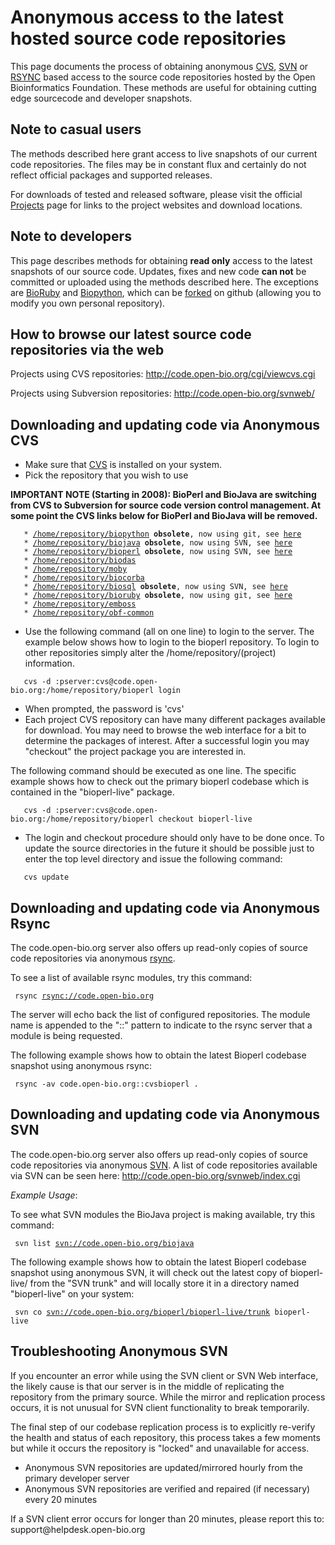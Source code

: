 =Anonymous access to the latest hosted source code repositories=

This page documents the process of obtaining anonymous [[wp:Concurrent_Versions_System | CVS]], [[wp:SVN | SVN]] or [[wp:Rsync | RSYNC]] based access to the source code repositories hosted by the Open Bioinformatics Foundation. These methods are useful for obtaining cutting edge sourcecode and developer snapshots. 

== Note to casual users ==

The methods described here grant access to live snapshots of our current code repositories. The files may be in constant flux and certainly do not reflect official packages and supported releases. 

For downloads of tested and released software, please visit the official [[Projects]] page for links to the project websites and download locations.

== Note to developers ==

This page describes methods for obtaining '''read only''' access to the latest snapshots of our source code. Updates, fixes and new code '''can not''' be committed or uploaded using the methods described here. The exceptions are [http://github.com/bioruby/bioruby/tree/master BioRuby] and [http://github.com/biopython/biopython/tree/master Biopython], which can be [http://github.com/pjotrp/bioruby-testing-central/wikis forked] on github (allowing you to modify you own personal repository).

==How to browse our latest source code repositories via the web==

Projects using CVS repositories:  http://code.open-bio.org/cgi/viewcvs.cgi

Projects using Subversion repositories:  http://code.open-bio.org/svnweb/

==Downloading and updating code via Anonymous CVS==

* Make sure that [[wp:Concurrent_Versions_System | CVS]] is installed on your system.
* Pick the repository that you wish to use

'''IMPORTANT NOTE (Starting in 2008): BioPerl and BioJava are switching from CVS to Subversion for source code version control management. At some point the CVS links below for BioPerl and BioJava will be removed. 
'''
    * [http://code.open-bio.org/cgi/viewcvs.cgi/?cvsroot=biopython /home/repository/biopython] '''obsolete''', now using git, see [http://www.biopython.org/wiki/SourceCode here]
    * [http://code.open-bio.org/cgi/viewcvs.cgi/?cvsroot=biojava /home/repository/biojava] '''obsolete''', now using SVN, see [http://www.biojava.org/wiki/CVS_to_SVN_Migration here]
    * [http://code.open-bio.org/cgi/viewcvs.cgi/?cvsroot=bioperl /home/repository/bioperl] '''obsolete''', now using SVN, see [http://www.bioperl.org/wiki/Subversion here]
    * [http://code.open-bio.org/cgi/viewcvs.cgi/?cvsroot=biodas /home/repository/biodas]
    * [http://code.open-bio.org/cgi/viewcvs.cgi/?cvsroot=biomoby /home/repository/moby]
    * [http://code.open-bio.org/cgi/viewcvs.cgi/?cvsroot=biocorba /home/repository/biocorba]
    * [http://code.open-bio.org/cgi/viewcvs.cgi/?cvsroot=biosql /home/repository/biosql] '''obsolete''', now using SVN, see [http://www.biosql.org here]
    * [http://code.open-bio.org/cgi/viewcvs.cgi/?cvsroot=bioruby /home/repository/bioruby] '''obsolete''', now using git, see [http://www.bioruby.org/ here]
    * [http://code.open-bio.org/cgi/viewcvs.cgi/?cvsroot=emboss /home/repository/emboss]
    * [http://code.open-bio.org/cgi/viewcvs.cgi/?cvsroot=obf-common /home/repository/obf-common] 
* Use the following command (all on one line) to login to the server. The example below shows how to login to the bioperl repository. To login to other repositories simply alter the /home/repository/(project) information.
    cvs -d :pserver:cvs@code.open-bio.org:/home/repository/bioperl login
* When prompted, the password is 'cvs'
* Each project CVS repository can have many different packages available for download. You may need to browse the web interface for a bit to determine the packages of interest. After a successful login you may "checkout" the project package you are interested in.
The following command should be executed as one line. The specific example shows how to check out the primary bioperl codebase which is contained in the "bioperl-live" package.
    cvs -d :pserver:cvs@code.open-bio.org:/home/repository/bioperl checkout bioperl-live
* The login and checkout procedure should only have to be done once. To update the source directories in the future it should be possible just to enter the top level directory and issue the following command:
    cvs update

==Downloading and updating code via Anonymous Rsync==

The code.open-bio.org server also offers up read-only copies of source code repositories via anonymous [[wp:Rsync | rsync]]. 

To see a list of available rsync modules, try this command:

  rsync rsync://code.open-bio.org

The server will echo back the list of configured repositories. The module name is appended to the "::" pattern to indicate to the rsync server that a module is being requested. 

The following example shows how to obtain the latest Bioperl codebase snapshot using anonymous rsync:

  rsync -av code.open-bio.org::cvsbioperl .


==Downloading and updating code via Anonymous SVN==

The code.open-bio.org server also offers up read-only copies of source code repositories via anonymous [[wp:SVN | SVN]]. A list of code repositories available via SVN can be seen here: http://code.open-bio.org/svnweb/index.cgi

''Example Usage'':

To see what SVN modules the BioJava project is making available, try this command:

  svn list svn://code.open-bio.org/biojava

The following example shows how to obtain the latest Bioperl codebase snapshot using anonymous SVN, it will check out the latest copy of bioperl-live/ from the "SVN trunk" and will locally store it in a directory named "bioperl-live" on your system:

  svn co svn://code.open-bio.org/bioperl/bioperl-live/trunk bioperl-live

==Troubleshooting Anonymous SVN==

If you encounter an error while using the SVN client or SVN Web interface, the likely cause is that our server is in the middle of replicating the repository from the primary source. While the mirror and replication process occurs, it is not unusual for SVN client functionality to break temporarily. 

The final step of our codebase replication process is to explicitly re-verify the health and status of each repository, this process takes a few moments but while it occurs the repository is "locked" and unavailable for access.  

* Anonymous SVN repositories are updated/mirrored hourly from the primary developer server
* Anonymous SVN repositories are verified and repaired (if necessary) every 20 minutes

If a SVN client error occurs for longer than 20 minutes, please report this to: support@helpdesk.open-bio.org